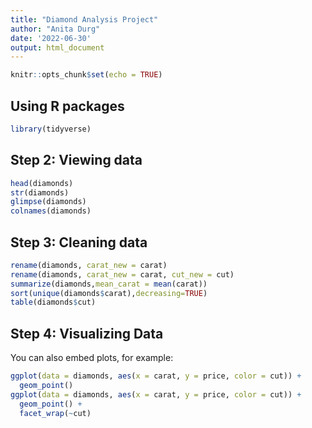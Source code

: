 ```yaml
---
title: "Diamond Analysis Project"
author: "Anita Durg"
date: '2022-06-30'
output: html_document
---
```


```r
knitr::opts_chunk$set(echo = TRUE)
```

## Using R packages


```r
library(tidyverse)
```

## Step 2: Viewing data

```r
head(diamonds)
str(diamonds)
glimpse(diamonds)
colnames(diamonds)
```

## Step 3: Cleaning data

```r
rename(diamonds, carat_new = carat)
rename(diamonds, carat_new = carat, cut_new = cut)
summarize(diamonds,mean_carat = mean(carat))
sort(unique(diamonds$carat),decreasing=TRUE)
table(diamonds$cut)
```

## Step 4: Visualizing Data

You can also embed plots, for example:

```r
ggplot(data = diamonds, aes(x = carat, y = price, color = cut)) +
  geom_point()
ggplot(data = diamonds, aes(x = carat, y = price, color = cut)) +
  geom_point() +
  facet_wrap(~cut)
```

